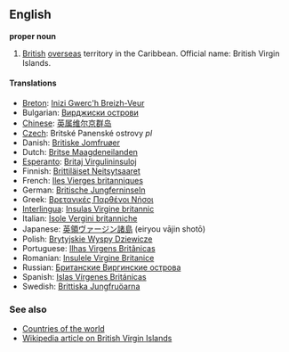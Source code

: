 ==English==

'''proper noun'''

# [[British]] [[overseas]] territory in the Caribbean. Official name: British Virgin Islands.

====Translations====

*[[Breton]]: [[Inizi Gwerc'h Breizh-Veur]]
*Bulgarian: [[Вирджиски острови]]
*[[Chinese]]: [[英属维尔京群岛]]
*[[Czech]]: Britské Panenské ostrovy  ''pl''
*Danish: [[Britiske Jomfruøer]]
*Dutch: [[Britse Maagdeneilanden]]
*[[Esperanto]]: [[Britaj Virgulininsuloj]]
*Finnish: [[Brittiläiset Neitsytsaaret]]
*French: [[Iles Vierges britanniques]]
*German: [[Britische Jungferninseln]]
*Greek: [[Βρετανικές Παρθένοι Νήσοι]]
*[[Interlingua]]: [[Insulas Virgine britannic]]
*Italian: [[Isole Vergini britanniche]]
*Japanese: [[英領ヴァージン諸島]] (eiryou vājin shotō)
*Polish: [[Brytyjskie Wyspy Dziewicze]]
*Portuguese: [[Ilhas Virgens Britânicas]]
*Romanian: [[Insulele Virgine Britanice]]
*Russian: [[Бритaнскиe Виргинские острова]]
*Spanish: [[Islas Vírgenes Británicas]]
*Swedish: [[Brittiska Jungfruöarna]]

===See also===
*[[Countries of the world]]
*[[en:British Virgin Islands|Wikipedia article on British Virgin Islands]]